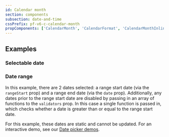 ```yaml
---
id: Calendar month
section: components
subsection: date-and-time
cssPrefix: pf-v6-c-calendar-month
propComponents: ['CalendarMonth', 'CalendarFormat', 'CalendarMonthInlineProps']
---
```


## Examples

### Selectable date



<LiveExample src={CalendarMonthSelectableDate} />

### Date range

In this example, there are 2 dates selected: a range start date (via the `rangeStart` prop) and a range end date (via the `date` prop). Additionally, any dates prior to the range start date are disabled by passing in an array of functions to the `validators` prop. In this case a single function is passed in, which checks whether a date is greater than or equal to the range start date.

For this example, these dates are static and cannot be updated. For an interactive demo, see our [Date picker demos](/components/date-and-time/date-picker/react-demos).



<LiveExample src={CalendarMonthDateRange} />
